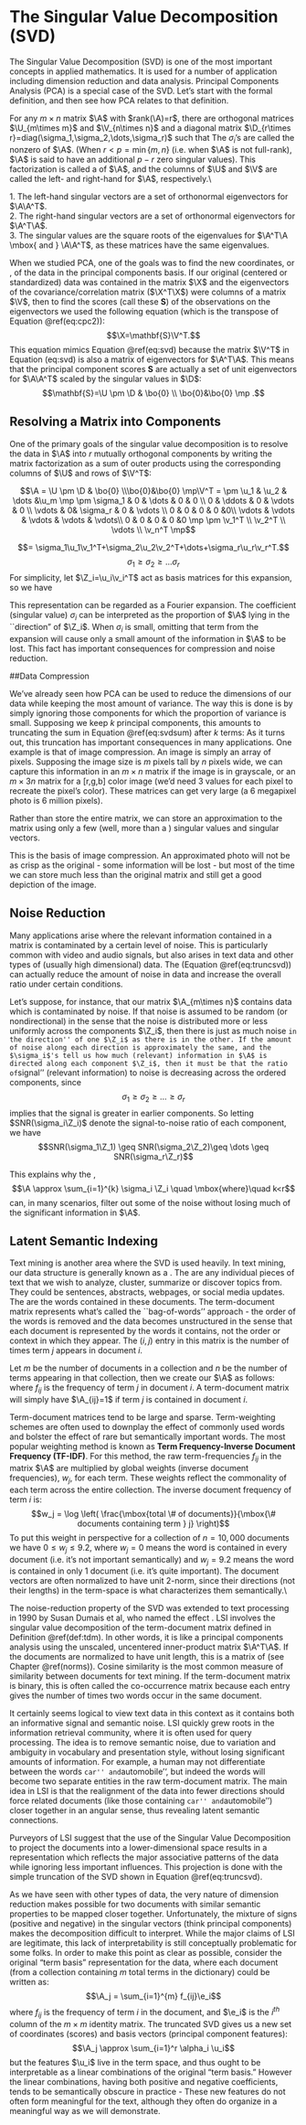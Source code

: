 # The Singular Value Decomposition (SVD) {#svd}

The Singular Value Decomposition (SVD) is one of the most important concepts in applied mathematics. It is used for a number of application including dimension reduction and data analysis. Principal Components Analysis (PCA) is a special case of the SVD. Let's start with the formal definition, and then see how PCA relates to that definition.

:::{.definition name='Singular Value Decomposition' #svddef}
For any $m\times n$ matrix $\A$ with $rank(\A)=r$, there are orthogonal matrices $\U_{m\times m}$ and $\V_{n\times n}$ and a diagonal matrix $\D_{r\times r}=diag(\sigma_1,\sigma_2,\dots,\sigma_r)$ such that
\begin{equation}
(\#eq:svd)
\A = \U \underbrace{\pm \D & \bo{0} \\\bo{0}&\bo{0} \mp}_{\text{$m\times n$}} \V^T \quad \mbox{with}\quad \sigma_1 \geq \sigma_2 \geq \dots \geq \sigma_r\geq 0
\end{equation}
The $\sigma_i$'s are called the nonzero \textbf{singular values} of $\A$. (When $r<p=\min\{m,n\}$ (i.e. when $\A$ is not full-rank), $\A$ is said to have an additional $p-r$ zero singular values). This factorization is called a \textbf{singular value decomposition} of $\A$, and the columns of $\U$ and $\V$ are called the left- and right-hand \textbf{singular vectors} for $\A$, respectively.\\

\textbf{Properties of the SVD}
1. The left-hand singular vectors are a set of orthonormal eigenvectors for $\A\A^T$.\
2. The right-hand singular vectors are a set of orthonormal eigenvectors for $\A^T\A$.\
3. The singular values are the square roots of the eigenvalues for $\A^T\A \mbox{  and  } \A\A^T$, as these matrices have the same eigenvalues.\
:::

When we studied PCA, one of the goals was to find the new coordinates, or \textit{scores}, of the data in the principal components basis. If our original (centered or standardized) data was contained in the matrix $\X$ and the eigenvectors of the covariance/correlation matrix ($\X^T\X$) were columns of a matrix $\V$, then to find the scores (call these $\mathbf{S}$) of the observations on the eigenvectors we used the following equation (which is the transpose of Equation \@ref(eq:cpc2)):
$$\X=\mathbf{S}\V^T.$$
This equation mimics Equation \@ref(eq:svd) because the matrix $\V^T$ in Equation \ref(eq:svd) is also a matrix of eigenvectors for $\A^T\A$. This means that the principal component scores $\mathbf{S}$ are actually a set of unit eigenvectors for $\A\A^T$ scaled by the singular values in $\D$:
$$\mathbf{S}=\U \pm \D & \bo{0} \\ \bo{0}&\bo{0} \mp .$$

## Resolving a Matrix into Components

One of the primary goals of the singular value decomposition is to resolve the data in $\A$ into $r$ mutually orthogonal components by writing the matrix factorization as a sum of outer products using the corresponding columns of $\U$ and rows of $\V^T$:

$$\A = \U \pm \D & \bo{0} \\\bo{0}&\bo{0} \mp\V^T = \pm \u_1 & \u_2 & \dots &\u_m \mp \pm \sigma_1 & 0 & \dots & 0 & 0 \\ 0 & \ddots & 0 & \vdots & 0 \\ \vdots & 0& \sigma_r  & 0 & \vdots \\ 0 & 0 & 0 & 0 &0\\ \vdots & \vdots & \vdots & \vdots & \vdots\\ 0 & 0 & 0 & 0 &0 \mp \pm \v_1^T \\ \v_2^T \\ \vdots \\ \v_n^T \mp$$

$$= \sigma_1\u_1\v_1^T+\sigma_2\u_2\v_2^T+\dots+\sigma_r\u_r\v_r^T.$$
$$\sigma_1 \geq \sigma_2 \geq \dots \sigma_r$$
For simplicity, let $\Z_i=\u_i\v_i^T$ act as basis matrices for this expansion, so we have
\begin{equation}
(\#eq:svdsum)
\A=\sum_{i=1}^r \sigma_i \Z_i.
\end{equation}

This representation can be regarded as a Fourier expansion. The coefficient (singular value) $\sigma_i$ can be interpreted as the proportion of $\A$ lying in the ``direction" of $\Z_i$. When $\sigma_i$ is small, omitting that term from the expansion will cause only a small amount of the information in $\A$ to be lost. This fact has important consequences for compression and noise reduction.

##Data Compression

We've already seen how PCA can be used to reduce the dimensions of our data while keeping the most amount of variance. The way this is done is by simply ignoring those components for which the proportion of variance is small. Supposing we keep $k$ principal components, this amounts to truncating the sum in Equation \@ref(eq:svdsum) after $k$ terms:
\begin{equation}
(\#eq:truncsvd)
\A \approx \sum_{i=1}^{k} \sigma_i \Z_i.
\end{equation}
As it turns out, this truncation has important consequences in many applications. One example is that of image compression. An image is simply an array of pixels. Supposing the image size is $m$ pixels tall by $n$ pixels wide, we can capture this information in an $m\times n$ matrix if the image is in grayscale, or an $m\times 3n$ matrix for a [r,g,b] color image (we'd need 3 values for each pixel to recreate the pixel's color). These matrices can get very large (a 6 megapixel photo is 6 million pixels). 

Rather than store the entire matrix, we can store an approximation to the matrix using only a few (well, more than a \textit{few}) singular values and singular vectors.

This is the basis of image compression. An approximated photo will not be as crisp as the original - some information will be lost - but most of the time we can store much less than the original matrix and still get a good depiction of the image.

## Noise Reduction
Many applications arise where the relevant information contained in a matrix is contaminated by a certain level of noise. This is particularly common with video and audio signals, but also arises in text data and other types of (usually high dimensional) data. The \textbf{truncated SVD} (Equation \@ref(eq:truncsvd)) can actually reduce the amount of noise in data and increase the overall \textbf{signal-to-noise} ratio under certain conditions.

Let's suppose, for instance, that our matrix $\A_{m\times n}$ contains data which is contaminated by noise.  If that noise is assumed to be random (or nondirectional) in the sense that the noise is distributed more or less uniformly across the components $\Z_i$, then there is just as much noise ``in the direction'' of one $\Z_i$ as there is in the other. If the amount of noise along each direction is approximately the same, and the $\sigma_i$'s tell us how much (relevant) information in $\A$ is directed along each component $\Z_i$, then it must be that the ratio of ``signal'' (relevant information) to noise is decreasing across the ordered components, since
$$\sigma_1 \geq \sigma_2\geq \dots \geq \sigma_r$$
implies that the signal is greater in earlier components. So letting $SNR(\sigma_i\Z_i)$ denote the signal-to-noise ratio of each component, we have
$$SNR(\sigma_1\Z_1) \geq SNR(\sigma_2\Z_2)\geq \dots \geq SNR(\sigma_r\Z_r)$$

This explains why the \textbf{truncated SVD}, 
$$\A \approx \sum_{i=1}^{k} \sigma_i \Z_i \quad \mbox{where}\quad k<r$$
can, in many scenarios, filter out some of the noise without losing much of the significant information in $\A$.

## Latent Semantic Indexing
Text mining is another area where the SVD is used heavily. In text mining, our data structure is generally known as a \textbf{Term-Document Matrix}.  The \textit{documents} are any individual pieces of text that we wish to analyze, cluster, summarize or discover topics from. They could be sentences, abstracts, webpages, or social media updates. The \textit{terms} are the words contained in these documents. The term-document matrix represents what's called the ``bag-of-words'' approach - the order of the words is removed and the data becomes unstructured in the sense that each document is represented by the words it contains, not the order or context in which they appear. The $(i,j)$ entry in this matrix is the number of times term $j$ appears in document $i$.

:::{.definition name='Term-Document Matrix' #tdm}
 Let $m$ be the number of documents in a collection and $n$ be the number of terms appearing in that collection, then we create our \textbf{term-document matrix} $\A$ as follows:
\begin{equation}
    \begin{array}{ccc}
        & & \hbox{term 1 \; \; \; term $j$ \; term $n$} \\
        \A_{m\times n} = & \begin{array}{c}
            \hbox{Doc 1} \\
            \\
            \\
            \hbox{Doc $i$} \\
            \\
            \hbox{Doc $m$} \\
        \end{array} &
        \left(
        \begin{array}{ccccccc}
            & & & |&  & & \\
            & & & |&  & & \\
            & & & |&  & & \\
            & - & - &f_{ij}  &  & & \\
            & & & & & & \\
            & & & & & & \\
        \end{array}
        \right)
    \end{array}
\nonumber
\end{equation}
where $f_{ij}$ is the frequency of term $j$ in document $i$.  A \textbf{binary} term-document matrix will simply have $\A_{ij}=1$ if term $j$ is contained in document $i$.
:::
Term-document matrices tend to be large and sparse. Term-weighting schemes are often used to downplay the effect of commonly used words and bolster the effect of rare but semantically important words.  The most popular weighting method is known as  __Term Frequency-Inverse Document Frequency (TF-IDF)__. For this method, the raw term-frequencies $f_{ij}$ in the matrix $\A$ are multiplied by global weights (inverse document frequencies), $w_j$, for each term. These weights reflect the commonality of each term across the entire collection. The inverse document frequency of term $i$ is:
$$w_j = \log \left( \frac{\mbox{total \# of documents}}{\mbox{\# documents containing term  } j} \right)$$
To put this weight in perspective for a collection of $n=10,000$ documents we have $0\leq w_j \leq 9.2$, where $w_j=0$ means the word is contained in every document (i.e. it's not important semantically) and $w_j=9.2$ means the word is contained in only 1 document (i.e. it's quite important). The document vectors are often normalized to have unit 2-norm, since their directions (not their lengths) in the term-space is what characterizes them semantically.\\


The noise-reduction property of the SVD was extended to text processing in 1990 by Susan Dumais et al, who named the effect \textit{Latent Semantic Indexing (LSI)}. LSI involves the singular value decomposition of the term-document matrix defined in Definition \@ref(def:tdm). In other words, it is like a principal components analysis using the unscaled, uncentered inner-product matrix $\A^T\A$. If the documents are normalized to have unit length, this is a matrix of \textbf{cosine similarities} (see Chapter \@ref(norms)). Cosine similarity is the most common measure of similarity between documents for text mining. If the term-document matrix is binary, this is often called the co-occurrence matrix because each entry gives the number of times two words occur in the same document.


 It certainly seems logical to view text data in this context as it contains both an informative signal and semantic noise.  LSI quickly grew roots in the information retrieval community, where it is often used for query processing. The idea is to remove semantic noise, due to variation and ambiguity in vocabulary and presentation style, without losing significant amounts of information. For example, a human may not differentiate between the words ``car'' and ``automobile'', but indeed the words will become two separate entities in the raw term-document matrix.  The main idea in LSI is that the realignment of the data into fewer directions should force related documents (like those containing ``car'' and ``automobile'') closer together in an angular sense, thus revealing latent semantic connections.
 
Purveyors of LSI suggest that the use of the Singular Value Decomposition to project the documents into a lower-dimensional space results in a representation which reflects the major associative patterns of the data while ignoring less important influences.  This projection is done with the simple truncation of the SVD shown in Equation \@ref(eq:truncsvd). 

As we have seen with other types of data, the very nature of dimension reduction makes possible for two documents with similar semantic properties to be mapped closer together. Unfortunately, the mixture of signs (positive and negative) in the singular vectors (think principal components) makes the decomposition difficult to interpret.  While the major claims of LSI are legitimate, this lack of interpretability is still conceptually problematic for some folks. In order to make this point as clear as possible, consider the original "term basis" representation for the data, where each document (from a collection containing $m$ total terms in the dictionary) could be written as:
$$\A_j = \sum_{i=1}^{m} f_{ij}\e_i$$
where $f_{ij}$ is the frequency of term $i$ in the document, and $\e_i$ is the $i^{th}$ column of the $m\times m$ identity matrix. The truncated SVD gives us a new set of coordinates (scores) and basis vectors (principal component features):
$$\A_j \approx \sum_{i=1}^r \alpha_i \u_i$$
but the features $\u_i$ live in the term space, and thus ought to be interpretable as a linear combinations of the original "term basis." However the linear combinations, having both positive and negative coefficients, tends to be semantically obscure in practice - These new features do not often form meaningful \textit{topics} for the text, although they often do organize in a meaningful way as we will demonstrate. 


